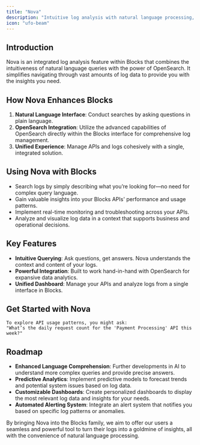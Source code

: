 ```yaml
---
title: "Nova"
description: "Intuitive log analysis with natural language processing, enhanced by OpenSearch integration."
icon: "ufo-beam"
---
```


## Introduction

Nova is an integrated log analysis feature within Blocks that combines the intuitiveness of natural language queries with the power of OpenSearch. It simplifies navigating through vast amounts of log data to provide you with the insights you need.

## How Nova Enhances Blocks

1. **Natural Language Interface**: Conduct searches by asking questions in plain language.
2. **OpenSearch Integration**: Utilize the advanced capabilities of OpenSearch directly within the Blocks interface for comprehensive log management.
3. **Unified Experience**: Manage APIs and logs cohesively with a single, integrated solution.

## Using Nova with Blocks

- Search logs by simply describing what you’re looking for—no need for complex query language.
- Gain valuable insights into your Blocks APIs' performance and usage patterns.
- Implement real-time monitoring and troubleshooting across your APIs.
- Analyze and visualize log data in a context that supports business and operational decisions.

## Key Features

- **Intuitive Querying**: Ask questions, get answers. Nova understands the context and content of your logs.
- **Powerful Integration**: Built to work hand-in-hand with OpenSearch for expansive data analytics.
- **Unified Dashboard**: Manage your APIs and analyze logs from a single interface in Blocks.

## Get Started with Nova

```plaintext
To explore API usage patterns, you might ask:
"What’s the daily request count for the 'Payment Processing' API this week?"
```

## Roadmap

- **Enhanced Language Comprehension**: Further developments in AI to understand more complex queries and provide precise answers.
- **Predictive Analytics**: Implement predictive models to forecast trends and potential system issues based on log data.
- **Customizable Dashboards**: Create personalized dashboards to display the most relevant log data and insights for your needs.
- **Automated Alerting System**: Integrate an alert system that notifies you based on specific log patterns or anomalies.

By bringing Nova into the Blocks family, we aim to offer our users a seamless and powerful tool to turn their logs into a goldmine of insights, all with the convenience of natural language processing.

